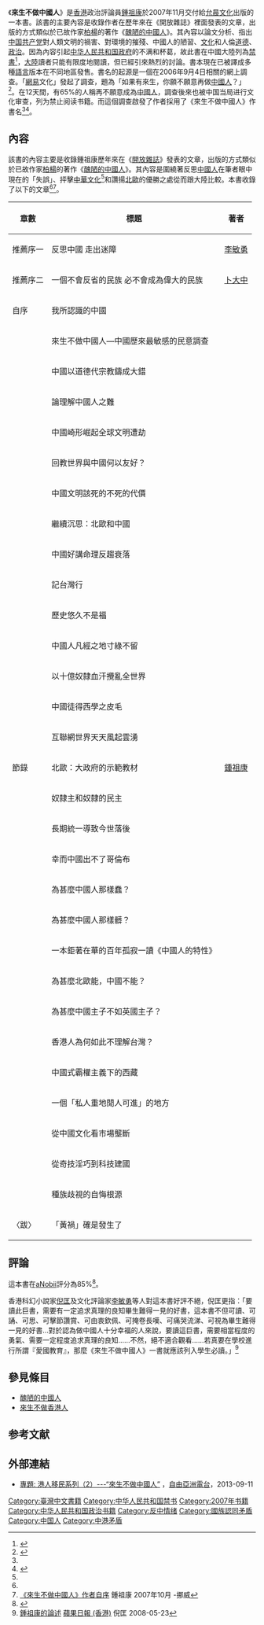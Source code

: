 {{Infobox Book
|name        = 來生不做中國人
|image       = [[File:I_don't_want_to_be_Chinese_again.jpeg|200px]]
|author      = [[鍾祖康|鍾祖康]]
|country     = {{ROC}}
|language    = [[正體中文|正體中文]]
|genre       = 評論集
|publisher   = 允晨文化實業股份有限公司
|release_date= 2007年11月
|pages       = 269
|isbn        = ISBN 978-986-7178-52-7
}}

《'''來生不做中國人'''》是[[香港|香港]]政治評論員[[鍾祖康|鍾祖康]]於2007年11月交付給[[允晨文化|允晨文化]]出版的一本書。該書的主要內容是收錄作者在歷年來在《開放雜誌》裡面發表的文章，出版的方式類似於已故作家[[柏楊|柏楊]]的著作《[[醜陋的中國人|醜陋的中國人]]》。其內容以論文分析、指出[[中国共产党|中国共产党]]對人類文明的禍害、對環境的摧殘、中國人的陋習、[[文化|文化]]和人倫[[道德|道德]]、[[政治|政治]]。因為內容引起[[中华人民共和国政府|中华人民共和国政府]]的不满和杯葛，故此書在中國大陸列為[[禁書|禁書]]<ref name="news">{{cite web|language=zh-hant|publisher=Sing Tao daily|title=「頭號禁書」及其兄弟|url=http://hk.news.yahoo.com/article/090402/3/bi2y.html|author=張專|date=|accessdate=8/11/2009|deadurl=yes|archiveurl=https://web.archive.org/web/20100204225236/http://hk.news.yahoo.com/article/090402/3/bi2y.html|archivedate=2010-02-04}}</ref>，[[大陸|大陸]]讀者只能有限度地閱讀，但已經引來熱烈的討論。書本現在已被譯成多種[[語言|語言]]版本在不同地區發售。書名的起源是一個在2006年9月4日相關的網上調查。「[[網易|網易]]文化」發起了調查，題為「如果有來生，你願不願意再做[[中國人|中國人]]？」<ref name="book">{{cite book|language=zh-hant|author=Joe Chung|coauthors=|title=來生不做中國人|url=http://www.eslite.com/product.aspx?pgid=1001110791738759|date=11/2007|location=Taiwan|publisher=允晨文化|isbn=978-986-7178-52-7|pages=|access-date=2009-08-08|archive-date=2014-05-27|archive-url=https://web.archive.org/web/20140527101331/http://www.eslite.com/product.aspx?pgid=1001110791738759|dead-url=no}}</ref>。在12天間，有65%的人稱再不願意成為[[中國人|中國人]]，調查後來也被中国当局进行文化审查，列为禁止阅读书籍。而這個調查啟發了作者採用了《來生不做中國人》作書名<ref name="news"/><ref name="epicbook">{{cite web|language=zh-hans|publisher=|title=中国人不愿做中国人, 太正常了|url=http://www.epicbook.com/guest/epic_motif.asp?motifid=11217|author=|date=|accessdate=8/11/2009|deadurl=yes|archiveurl=https://web.archive.org/web/20170319123919/http://www.epicbook.com/guest/epic_motif.asp?motifid=11217|archivedate=2017年3月19日|df=}}</ref>。

==內容==
該書的內容主要是收錄鍾祖康歷年來在《[[開放雜誌|開放雜誌]]》發表的文章，出版的方式類似於已故作家[[柏楊|柏楊]]的著作《[[醜陋的中國人|醜陋的中國人]]》。其內容是圍繞著反思[[中國人|中國人]]在筆者眼中現在的「失誤」、抨擊[[中華文化|中華文化]]<ref name="news"/>和讚揚[[北歐|北歐]]的優勝之處從而跟大陸比較。本書收錄了以下的文章<ref name="book"/><ref>[http://www.franklenchoi.org/lks/JC_NC.htm 《來生不做中國人》作者自序] {{Wayback|url=http://www.franklenchoi.org/lks/JC_NC.htm |date=20220309000633 }}鍾祖康 2007年10月 -挪威</ref>。

{| class="wikitable" align="center"
!章數||標題||著者
|-
|推薦序一||反思中國 走出迷障||[[李敏勇|李敏勇]]
|-
|推薦序二||一個不會反省的民族 必不會成為偉大的民族||[[卜大中|卜大中]]
|-
|自序||我所認識的中國||rowspan=31|[[鍾祖康|鍾祖康]]
|-
|rowspan=29|節錄||來生不做中國人—中國歷來最敏感的民意調查
|-
|中國以道德代宗教鑄成大錯
|-
|論理解中國人之難
|-
|中國崎形崛起全球文明遭劫
|-
|回教世界與中國何以友好？
|-
|中國文明該死的不死的代價
|-
|繼續沉思：北歐和中國
|-
|中國好講命理反趨衰落
|-
|記台灣行
|-
|歷史悠久不是福
|-
|中國人凡經之地寸綠不留
|-
|以十億奴隸血汗攪亂全世界
|-
|中國徒得西學之皮毛
|-
|互聯網世界天天風起雲湧
|-
|北歐：大政府的示範教材
|-
|奴隸主和奴隸的民主
|-
|長期統一導致今世落後
|-
|幸而中國出不了哥倫布
|-
|為甚麼中國人那樣蠢？
|-
|為甚麼中國人那樣髒？
|-
|一本鉅著在華的百年孤寂一讀《中國人的特性》
|-
|為甚麼北歐能，中國不能？
|-
|為甚麼中國主子不如英國主子？
|-
|香港人為何如此不理解台灣？
|-
|中國式霸權主義下的西藏
|-
|一個「私人重地閒人可進」的地方
|-
|從中國文化看市場壟斷
|-
|從奇技淫巧到科技建國
|-
|種族歧視的自悔根源
|-
|〈跋〉
|「黃禍」確是發生了
|}

==評論==
這本書在[[aNobii|aNobii]]評分為85%<ref name="">{{cite web|language=zh-hant|publisher=aNobii|title=-《來生不做中國人》|url=http://www.anobii.com/books/%E4%BE%86%E7%94%9F%E4%B8%8D%E5%81%9A%E4%B8%AD%E5%9C%8B%E4%BA%BA/9789867178527/0143d0c4c7b6e56253/#detail|author=|date=|accessdate=8/11/2009|archive-date=2021-01-23|archive-url=https://web.archive.org/web/20210123073615/https://www.anobii.com/books/%E4%BE%86%E7%94%9F%E4%B8%8D%E5%81%9A%E4%B8%AD%E5%9C%8B%E4%BA%BA/9789867178527/0143d0c4c7b6e56253#detail}}</ref>。

香港科幻小說家[[倪匡|倪匡]]及文化評論家[[李敏勇|李敏勇]]等人對這本書好評不絕，倪匡更指：「要讀此巨書，需要有一定追求真理的良知畢生難得一見的好書，這本書不但可讀、可誦、可思、可擊節讚賞、可由衷欽佩、可掩卷長嘆、可痛哭流涕、可視為畢生難得一見的好書…對於認為做中國人十分幸福的人來說，要讀這巨書，需要相當程度的勇氣、需要一定程度追求真理的良知……不然，絕不適合觀看……若真要在學校進行所謂『愛國教育』，那麼《來生不做中國人》一書就應該列入學生必讀。」<ref>[http://hk.apple.nextmedia.com/supplement/columnist/%E5%80%AA%E5%8C%A1/art/20080523/11142200 鍾祖康的論述] {{Wayback|url=http://hk.apple.nextmedia.com/supplement/columnist/%E5%80%AA%E5%8C%A1/art/20080523/11142200 |date=20160413040721 }} [[蘋果日報_(香港)|蘋果日報 (香港)]] 倪匡 2008-05-23</ref>

== 參見條目 ==
* [[醜陋的中國人|醜陋的中國人]]
* [[來生不做香港人|來生不做香港人]]

== 参考文献 ==
{{Reflist|30em}}

== 外部連結 ==
{{wikiquote|鍾祖康}}
* [http://www.rfa.org/cantonese/features/hottopic/feature-emigration2-09112013103459.html?encoding=traditional 專題: 港人移民系列（2）---“來生不做中國人”] {{Wayback|url=http://www.rfa.org/cantonese/features/hottopic/feature-emigration2-09112013103459.html?encoding=traditional |date=20150924090745 }}，[[自由亞洲電台|自由亞洲電台]]，2013-09-11

[[Category:臺灣中文書籍|Category:臺灣中文書籍]]
[[Category:中华人民共和国禁书|Category:中华人民共和国禁书]]
[[Category:2007年书籍|Category:2007年书籍]]
[[Category:中华人民共和国政治书籍|Category:中华人民共和国政治书籍]]
[[Category:反中情绪|Category:反中情绪]]
[[Category:國族認同矛盾|Category:國族認同矛盾]]
[[Category:中国人|Category:中国人]]
[[Category:中港矛盾|Category:中港矛盾]]